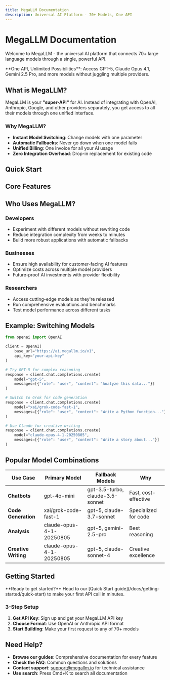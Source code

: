 ```yaml
---
title: MegaLLM Documentation
description: Universal AI Platform - 70+ Models, One API
---
```



# MegaLLM Documentation

Welcome to MegaLLM - the universal AI platform that connects 70+ large language models through a single, powerful API.

<Callout type="info">
  **One API, Unlimited Possibilities**: Access GPT-5, Claude Opus 4.1, Gemini 2.5 Pro, and more models without juggling multiple providers.
</Callout>

## What is MegaLLM?

MegaLLM is your **"super-API"** for AI. Instead of integrating with OpenAI, Anthropic, Google, and other providers separately, you get access to all their models through one unified interface.

### Why MegaLLM?

- **Instant Model Switching**: Change models with one parameter
- **Automatic Fallbacks**: Never go down when one model fails
- **Unified Billing**: One invoice for all your AI usage
- **Zero Integration Overhead**: Drop-in replacement for existing code

## Quick Start

<Cards>
  <Card
    title="Models Catalog"
    description="Browse 70+ AI models with pricing and capabilities"
    href="/docs/models"
  />
  <Card
    title="Quick Start"
    description="Get your API key and make your first request"
    href="/docs/getting-started/quick-start"
  />
  <Card
    title="OpenAI API"
    description="Use OpenAI-compatible endpoints with any model"
    href="/docs/openai"
  />
  <Card
    title="Anthropic API"
    description="Access Claude models with Anthropic format"
    href="/docs/anthropic"
  />
</Cards>

## Core Features

<Cards>
  <Card
    title="Automatic Fallback"
    description="Ensure high availability with intelligent model switching"
    href="/docs/features/fallback"
  />
  <Card
    title="Authentication"
    description="Simple API key management and security"
    href="/docs/getting-started/authentication"
  />
  <Card
    title="FAQ"
    description="Frequently asked questions and troubleshooting"
    href="/docs/faq"
  />
</Cards>

## Who Uses MegaLLM?

### Developers
- Experiment with different models without rewriting code
- Reduce integration complexity from weeks to minutes
- Build more robust applications with automatic fallbacks

### Businesses
- Ensure high availability for customer-facing AI features
- Optimize costs across multiple model providers
- Future-proof AI investments with provider flexibility

### Researchers
- Access cutting-edge models as they're released
- Run comprehensive evaluations and benchmarks
- Test model performance across different tasks

## Example: Switching Models

```python
from openai import OpenAI

client = OpenAI(
    base_url="https://ai.megallm.io/v1",
    api_key="your-api-key"
)

# Try GPT-5 for complex reasoning
response = client.chat.completions.create(
    model="gpt-5",
    messages=[{"role": "user", "content": "Analyze this data..."}]
)

# Switch to Grok for code generation
response = client.chat.completions.create(
    model="xai/grok-code-fast-1",
    messages=[{"role": "user", "content": "Write a Python function..."}]
)

# Use Claude for creative writing
response = client.chat.completions.create(
    model="claude-opus-4-1-20250805",
    messages=[{"role": "user", "content": "Write a story about..."}]
)
```

## Popular Model Combinations

| Use Case | Primary Model | Fallback Models | Why |
|----------|---------------|-----------------|-----|
| **Chatbots** | gpt-4o-mini | gpt-3.5-turbo, claude-3.5-sonnet | Fast, cost-effective |
| **Code Generation** | xai/grok-code-fast-1 | gpt-5, claude-3.7-sonnet | Specialized for code |
| **Analysis** | claude-opus-4-1-20250805 | gpt-5, gemini-2.5-pro | Best reasoning |
| **Creative Writing** | claude-opus-4-1-20250805 | gpt-5, claude-sonnet-4 | Creative excellence |

## Getting Started

<Callout type="tip">
  **Ready to get started?** Head to our [Quick Start guide](/docs/getting-started/quick-start) to make your first API call in minutes.
</Callout>

### 3-Step Setup

1. **Get API Key**: Sign up and get your MegaLLM API key
2. **Choose Format**: Use OpenAI or Anthropic API format
3. **Start Building**: Make your first request to any of 70+ models

## Need Help?

- **Browse our guides**: Comprehensive documentation for every feature
- **Check the FAQ**: Common questions and solutions
- **Contact support**: support@megallm.io for technical assistance
- **Use search**: Press Cmd+K to search all documentation